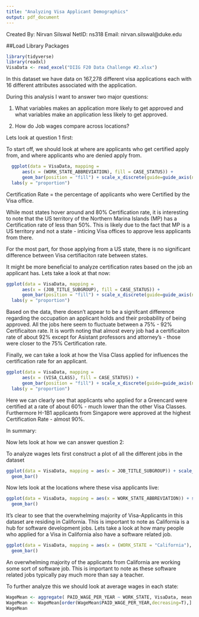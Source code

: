 ```yaml
---
title: "Analyzing Visa Applicant Demographics"
output: pdf_document
---
```


Created By: Nirvan Silswal 
NetID: ns318
Email: nirvan.silswal@duke.edu

##Load Library Packages

```r
library(tidyverse)
library(readxl)
VisaData <- read_excel("DIIG F20 Data Challenge #2.xlsx")

```



In this dataset we have data on 167,278 different visa applications each with 16 different attributes associated with the application. 

During this analysis I want to answer two major questions:

1. What variables makes an application more likely to get approved and what variables make an application less likely to get approved. 

2. How do Job wages compare across locations?


Lets look at question 1 first:

To start off, we should look at where are applicants who get certified apply from, and where applicants who are denied apply from.

```r
 
  ggplot(data = VisaData, mapping = 
      aes(x = (WORK_STATE_ABBREVIATION), fill = CASE_STATUS)) +   
      geom_bar(position = "fill") + scale_x_discrete(guide=guide_axis(n.dodge=10))
  labs(y = "proportion")

```
Certification Rate = the percentage of applicants who were Certified by the Visa office.

While most states hover around and 80% Certification rate, it is interesting to note that the US territory of the Northern Marina Islands (MP) has a Certification rate of less than 50%. This is likely due to the fact that MP is a US territory and not a state - inticing Visa offices to approve less applicants from there.

For the most part, for those applying from a US state, there is no significant difference between Visa certifiaciton rate between states.

It might be more beneficial to analyze certification rates based on the job an applicant has. Lets take a look at that now:

```r

ggplot(data = VisaData, mapping = 
      aes(x = (JOB_TITLE_SUBGROUP), fill = CASE_STATUS)) +   
      geom_bar(position = "fill") + scale_x_discrete(guide=guide_axis(n.dodge=10))
  labs(y = "proportion")

```
Based on the data, there doesn't appear to be a signifcant difference regarding the occupation an applicant holds and their probability of being approved. All the jobs here seem to fluctuate between a 75% - 92% Certificaiton rate. It is worth noting that almost every job had a certificaiton rate of about 92% except for Asistant professors and attorney's - those were closer to the 75% Certification rate.

Finally, we can take a look at how the Visa Class applied for influences the certification rate for an applicant.

```r

ggplot(data = VisaData, mapping = 
      aes(x = (VISA_CLASS), fill = CASE_STATUS)) +   
      geom_bar(position = "fill") + scale_x_discrete(guide=guide_axis(n.dodge=10))
  labs(y = "proportion")

```

Here we can clearly see that applicants who applied for a Greencard were certified at a rate of about 60% - much lower than the other Visa Classes. Furthermore H-1B1 applicants from Singapore were approved at the highest Certification Rate - almost 90%.

In summary: 

Now lets look at how we can answer question 2:

To analyze wages lets first construct a plot of all the different jobs in the dataset

```r
ggplot(data = VisaData, mapping = aes(x = JOB_TITLE_SUBGROUP)) + scale_x_discrete(guide=guide_axis(n.dodge=2)) +
  geom_bar()
```

Now lets look at the locations where these visa applicants live:

```r
ggplot(data = VisaData, mapping = aes(x = WORK_STATE_ABBREVIATION)) + scale_x_discrete(guide=guide_axis(n.dodge=10)) +
  geom_bar()

```


It's clear to see that the overwhelming majority of Visa-Applicants in this dataset are residing in California.
This is important to note as California is a hub for software development jobs. Lets take a look at how many people who applied for a Visa in California also have a software related job.

```r
ggplot(data = VisaData, mapping = aes(x = (WORK_STATE = "California"), fill = JOB_TITLE_SUBGROUP)) + scale_x_discrete(guide=guide_axis(n.dodge=10)) +
  geom_bar()
```

An overwhelming majority of the applicants from California are working some sort of software job. This is important to note as these software related jobs typically pay much more than say a teacher. 





















To further analyze this we should look at average wages in each state:

```r

WageMean <- aggregate( PAID_WAGE_PER_YEAR ~ WORK_STATE, VisaData, mean )
WageMean <- WageMean[order(WageMean$PAID_WAGE_PER_YEAR,decreasing=T),]
WageMean

```















